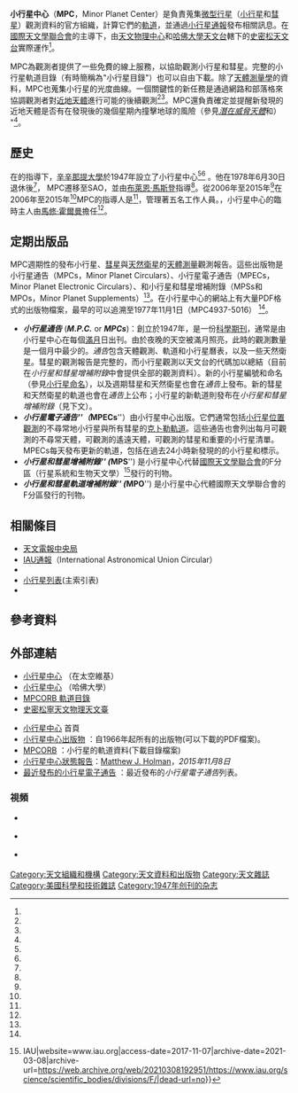 {{refimprove|time=2019-08-24T03:10:55+00:00}}
'''小行星中心'''（'''MPC'''，Minor Planet Center）是負責蒐集[[微型行星|微型行星]]（[[小行星|小行星]]和[[彗星|彗星]]）觀測資料的官方組織，計算它們的[[軌道|軌道]]，並通過[[#出版品|小行星通報]]發布相關訊息。在[[國際天文學聯合會|國際天文學聯合會]]的主導下，由[[哈佛-史密松天體物理中心|天文物理中心]]和[[哈佛大學天文台|哈佛大學天文台]]轄下的[[史密松天體物理台|史密松天文台]]實際運作<ref name="IAU-Centres" />。

MPC為觀測者提供了一些免費的線上服務，以協助觀測小行星和彗星。完整的小行星軌道目錄（有時簡稱為"小行星目錄"）也可以自由下載。除了[[天體測量學|天體測量學]]的資料，MPC也蒐集小行星的光度曲線。一個關鍵性的新任務是通過網路和部落格來協調觀測者對[[近地天體|近地天體]]進行可能的後續觀測<ref name="MPC-NEO-confirmation" /><ref name="MPC-NEO-blog" />。MPC還負責確定並提醒新發現的近地天體是否有在發現後的幾個星期內撞擊地球的風險（參見'' [[潛在威脅天體|潛在威脅天體]] ''和''{{section link||Videos}}''） "<ref name="IAU-Centres" />。

==  歷史 ==
在{{link-en|Paul Herget|Paul Herget}}的指導下，[[辛辛那提大學|辛辛那提大學]]於1947年設立了小行星中心<ref name="hergetbio" /><ref name="Marsden1980" />{{rp|63}} 。他在1978年6月30日退休後<ref name="Marsden1980" />，{{rp|67}} MPC遷移至SAO，並由[[布萊恩·馬斯登|布萊恩·馬斯登]]指導<ref name="Marsden1980"/>。{{rp|67}}從2006年至2015年<ref name="MPC-blog-Marsden-stepdown" />在2006年至2015年<ref name="mpec2010W10" />MPC的指導人是{{link-en|Timothy Spahr|Timothy Spahr}}<ref name="mpec2010W10" />，管理著五名工作人員。{{Asof|2015|02}}，小行星中心的臨時主人由[[馬修·霍爾曼|馬修·霍爾曼]]擔任<ref name="MPC-blog-Interim-Director" />。

==  定期出版品 ==
MPC週期性的發布小行星、[[彗星|彗星]]與[[天然衛星|天然衛星]]的[[天體測量|天體測量]]觀測報告。這些出版物是小行星通告（MPCs，Minor Planet Circulars）、小行星電子通告（MPECs，Minor Planet Electronic Circulars）、和小行星和彗星增補附錄（MPSs和MPOs，Minor Planet Supplements）<ref name="MPC-Publications" />。在小行星中心的網站上有大量PDF格式的出版物檔案，最早的可以追溯至1977年11月1日（MPC4937-5016） <ref name="MPC-Circulars-Archive" />。 
* '''''小行星通告''''' ('''''M.P.C.''''' or '''''MPCs''''')：創立於1947年，是一份[[科學期刊|科學期刊]]，通常是由小行星中心在每個[[滿月|滿月]]日出刊。由於夜晚的天空被滿月照亮，此時的觀測數量是一個月中最少的。''通告''包含天體觀測、軌道和小行星曆表，以及一些天然衛星。彗星的觀測報告是完整的，而小行星觀測以天文台的代碼加以總結（目前在''小行星和彗星增補附錄''中會提供全部的觀測資料）。新的小行星編號和命名（參見[[天體命名#小行星|小行星命名]]），以及週期彗星和天然衛星也會在''通告''上發布。新的彗星和天然衛星的軌道也會在''通告''上公布；小行星的新軌道則發布在''小行星和彗星增補附錄''（見下文）。
* '''''小行星電子通告'''''（'''''MPECs'''''）由小行星中心出版。它們通常包括[[小行星|小行星]][[天體測量學|位置觀測]]的不尋常地小行星與所有彗星的[[克卜勒軌道|克卜勒軌道]]。這些通告也會列出每月可觀測的不尋常天體，可觀測的遙遠天體，可觀測的彗星和重要的小行星清單。MPECs每天發布更新的軌道，包括在過去24小時新發現的的小行星和標示。
* '''''小行星和彗星增補附錄''''' ('''''MPS''''') 是小行星中心代替[[國際天文學聯合會|國際天文學聯合會]]的F分區（行星系統和生物天文學）<ref>{{Cite web|url=https://www.iau.org/science/scientific_bodies/divisions/F/|title=International Astronomical Union {{!}} IAU|website=www.iau.org|access-date=2017-11-07|archive-date=2021-03-08|archive-url=https://web.archive.org/web/20210308192951/https://www.iau.org/science/scientific_bodies/divisions/F/|dead-url=no}}</ref>發行的刊物。
* '''''小行星和彗星軌道增補附錄''''' ('''''MPO''''') 是小行星中心代體國際天文學聯合會的F分區發行的刊物。

== 相關條目 ==
* [[天文電報中央局|天文電報中央局]]
* [[IAU通報|IAU通報]]（International Astronomical Union Circular）
* {{link-en|小行星族列表|List of minor-planet groups}}
* [[小行星列表#小行星列表|小行星列表]](主索引表) 
* {{link-en|小行星名稱的意義|Meanings of minor planet names}}

== 參考資料 ==
{{reflist|30em|refs=

<ref name="IAU-Centres">{{cite book
  |title       = Centres – Minor Planet Center
  |work       = International Astronomical Union
  |url       = http://www.iau.org/science/scientific_bodies/centres/
  |access-date       = 20 April 2016
  |archive-date       = 2020-05-13
  |archive-url       = https://web.archive.org/web/20200513023636/https://www.iau.org/science/scientific_bodies/centres/
  |dead-url       = no
  }}</ref>

<ref name="MPC-NEO-confirmation">{{cite web
  |title       = The NEO Confirmation Page
  |publisher       = Minor Planet Center
  |url       = http://www.minorplanetcenter.net/iau/NEO/ToConfirm.html
  |accessdate       = 20 April 2016
  |archive-date       = 2020-05-11
  |archive-url       = https://web.archive.org/web/20200511071512/https://minorplanetcenter.net//iau/NEO/ToConfirm.html
  |dead-url       = no
  }}</ref>

<ref name="MPC-NEO-blog">{{cite web
  |title       = NEOCP Blog
  |publisher       = Minor Planet Center
  |url       = http://minorplanetcenter.net/NEOCPblog/
  |accessdate       = 20 April 2016
  |archive-date       = 2017-02-11
  |archive-url       = https://web.archive.org/web/20170211220432/http://minorplanetcenter.net/NEOCPblog/
  |dead-url       = no
  }}</ref>

<ref name="hergetbio">{{cite book
 |title           = Paul Herget 1908 - 1981. A Biographical Memoir
 |author          = Donald E. Ostertbrock
 |author2         = P. Kenneth Seidelmann
 |last-author-amp = yes
 |publisher       = [[National_Academy_of_Sciences|National Academy of Sciences]]
 |pages           = 64–65
 |date            = 1987
 |url             = http://books.nap.edu/html/biomems/pherget.pdf
 |access-date     = 2018-01-21
 |archive-date    = 2013-06-26
 |archive-url     = https://web.archive.org/web/20130626072626/http://books.nap.edu/html/biomems/pherget.pdf
 |dead-url        = no
}}</ref>

<ref name="Marsden1980">{{cite journal
 |title        = The Minor Planet Center
 |author       = Brian G. Marsden
 |journal      = Celestial Mechanics
 |volume       = 22
 |pages        = 63–71
 |date         = 1980
 |url          = https://link.springer.com/content/pdf/10.1007%2FBF01228757.pdf
 |bibcode      = 1980CeMec..22...63M
 |doi          = 10.1007/BF01228757
 |access-date  = 2018-01-21
 |archive-date = 2013-06-26
 |archive-url  = https://web.archive.org/web/20130626074134/http://link.springer.com/content/pdf/10.1007/BF01228757.pdf
 |dead-url     = no
}}</ref>

<ref name="mpec2010W10">{{cite web
  |title       = MPEC 2010-W10: BRIAN MARSDEN (1937 Aug. 5-2010 Nov. 18)
  |publisher       = Minor Planet Center
  |url       = http://www.minorplanetcenter.org/mpec/K10/K10W10.html
  |access-date       = 2018-01-21
  |archive-date       = 2010-11-21
  |archive-url       = https://web.archive.org/web/20101121035725/http://www.minorplanetcenter.org/mpec/K10/K10W10.html
  |dead-url       = no
  }}</ref>

<ref name="MPC-blog-Marsden-stepdown">{{cite web
 |title        = Minor Planet Center Director Steps Down
 |work         = The Daily Minor Planet Blog
 |publisher    = Minor Planet Center
 |url          = http://www.minorplanetcenter.org/blog/?p=911
 |date         = 6 January 2015
 |accessdate   = 20 April 2016
 |archive-date = 2016-03-04
 |archive-url  = https://web.archive.org/web/20160304112338/http://www.minorplanetcenter.org/blog/?p=911
 |dead-url     = no
}}</ref>

<ref name="MPC-blog-Interim-Director">{{cite web
 |title        = Interim Director Appointed to the Minor Planet Center
 |work         = The Daily Minor Planet Blog
 |publisher    = Minor Planet Center
 |url          = http://www.minorplanetcenter.org/blog/?p=922
 |date         = 4 February 2015
 |accessdate   = 1 December 2015
 |archive-date = 2015-05-26
 |archive-url  = https://web.archive.org/web/20150526013828/http://www.minorplanetcenter.org/blog/?p=922
 |dead-url     = no
}}</ref>

<ref name="MPC-Publications">{{cite web
  |title       = MPC: Publications
  |publisher       = Minor Planet Center
  |url       = http://www.minorplanetcenter.net/iau/services/MPCServices.html
  |accessdate       = 6 May 2016
  |archive-date       = 2018-01-22
  |archive-url       = https://web.archive.org/web/20180122125447/https://minorplanetcenter.net/iau/services/MPCServices.html
  |dead-url       = no
  }}</ref>

<ref name="MPC-Circulars-Archive">{{cite web
  |title      = MPC/MPO/MPS Archive
  |work      = Minor Planet Center
  |url      = http://www.minorplanetcenter.net/iau/ECS/MPCArchive/MPCArchive_TBL.html
  |accessdate      = 6 May 2016
  |archive-date      = 2020-04-26
  |archive-url      = https://web.archive.org/web/20200426060449/https://minorplanetcenter.net//iau/ECS/MPCArchive/MPCArchive_TBL.html
  |dead-url      = no
  }}</ref>

}} <!-- end of reflist -->

== 外部連結 ==
* [http://space.wikia.com/wiki/Minor_Planet_Center 小行星中心] {{Wayback|url=http://space.wikia.com/wiki/Minor_Planet_Center |date=20160307082404 }} （在太空維基）
* [http://www.minorplanetcenter.org/iau/mpc.html 小行星中心] {{Wayback|url=http://www.minorplanetcenter.org/iau/mpc.html |date=20190415012924 }}（哈佛大學）
* [http://www.minorplanetcenter.org/iau/MPCORB.html MPCORB 軌道目錄] {{WebCite|url=https://www.webcitation.org/6UuqQ0O8M?url=http://www.minorplanetcenter.org/iau/MPCORB.html |date=20141218155148 |dateformat=iso }}
* [http://www.cfa.harvard.edu/sao/ 史密松寧天文物理天文臺] {{Wayback|url=http://www.cfa.harvard.edu/sao/ |date=20110222102656 }}

* [http://www.minorplanetcenter.org/ 小行星中心] {{Wayback|url=http://www.minorplanetcenter.org/ |date=20110224223634 }}首頁
* [http://www.minorplanetcenter.net/iau/ECS/MPCArchive/MPCArchive_TBL.html 小行星中心出版物] {{Wayback|url=http://www.minorplanetcenter.net/iau/ECS/MPCArchive/MPCArchive_TBL.html |date=20190305034952 }}：自1966年起所有的出版物(可以下載的PDF檔案)。
* [http://www.minorplanetcenter.org/iau/MPCORB.html MPCORB] {{WebCite|url=https://www.webcitation.org/6UuqQ0O8M?url=http://www.minorplanetcenter.org/iau/MPCORB.html |date=20141218155148 |dateformat=iso }}：小行星的軌道資料(下載目錄檔案)
* [https://web.archive.org/web/20170510075703/http://iawn.net/2015_national_harbor/MPC_IAWN_Holman.pdf 小行星中心狀態報告]：[[Matthew_J._Holman|Matthew J. Holman]]，''2015年11月8日''
* [http://www.minorplanetcenter.net/mpec/RecentMPECs.html 最近發布的小行星電子通告] {{Wayback|url=http://www.minorplanetcenter.net/mpec/RecentMPECs.html |date=20210227112954 }}：最近發布的''小行星電子通告''列表。

=== 視頻 ===
* {{YouTube|id=W3nU_6XEsck|title=Asteroid Hazards, Part 1: ''What Makes an Asteroid a Hazard?''}}  {{small|(min. 6:04)}}
* {{YouTube|id=Ar_h-zAccsY|title=Asteroid Hazards, Part 2: ''The Challenge of Detection''}}  {{small|(min. 7:14)}}
* {{YouTube|id=8M_27st1ZCI|title=Asteroid Hazards, Part 3: ''Finding the Path''}}  {{small|(min. 5:38)}}

{{Authority control}}

[[Category:天文組織和機構|Category:天文組織和機構]]
[[Category:天文資料和出版物|Category:天文資料和出版物]]
[[Category:天文雜誌|Category:天文雜誌]]
[[Category:美國科學和技術雜誌|Category:美國科學和技術雜誌]]
[[Category:1947年创刊的杂志|Category:1947年创刊的杂志]]